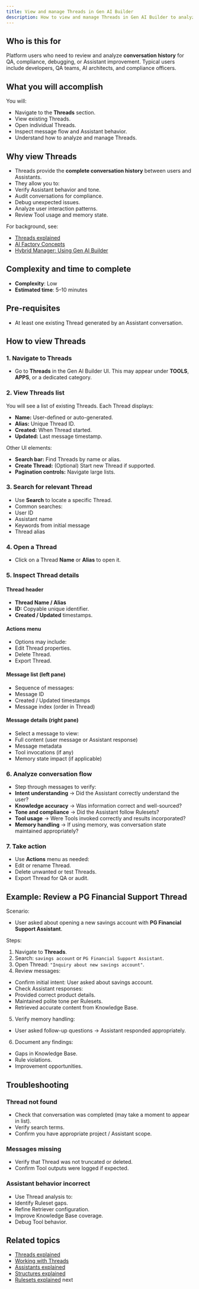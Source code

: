 ```yaml
---
title: View and manage Threads in Gen AI Builder
description: How to view and manage Threads in Gen AI Builder to analyze conversation history and Assistant behavior.
---
```


## Who is this for

Platform users who need to review and analyze **conversation history** for QA, compliance, debugging, or Assistant improvement.
Typical users include developers, QA teams, AI architects, and compliance officers.

## What you will accomplish

You will:

- Navigate to the **Threads** section.
- View existing Threads.
- Open individual Threads.
- Inspect message flow and Assistant behavior.
- Understand how to analyze and manage Threads.

## Why view Threads

- Threads provide the **complete conversation history** between users and Assistants.
- They allow you to:
- Verify Assistant behavior and tone.
- Audit conversations for compliance.
- Debug unexpected issues.
- Analyze user interaction patterns.
- Review Tool usage and memory state.

For background, see:

- [Threads explained](/edb-postgres-ai/ai-factory/learn/explained/threads-explained)
- [AI Factory Concepts](/edb-postgres-ai/ai-factory/learn/explained/ai-factory-concepts)
- [Hybrid Manager: Using Gen AI Builder](/edb-postgres-ai/hybrid-manager/ai-factory/gen-ai/builder)

## Complexity and time to complete

- **Complexity**: Low
- **Estimated time**: 5–10 minutes

## Pre-requisites

- At least one existing Thread generated by an Assistant conversation.

## How to view Threads

### 1. Navigate to Threads

- Go to **Threads** in the Gen AI Builder UI.
This may appear under **TOOLS**, **APPS**, or a dedicated category.

### 2. View Threads list

You will see a list of existing Threads.
Each Thread displays:

- **Name:** User-defined or auto-generated.
- **Alias:** Unique Thread ID.
- **Created:** When Thread started.
- **Updated:** Last message timestamp.

Other UI elements:

- **Search bar:** Find Threads by name or alias.
- **Create Thread:** (Optional) Start new Thread if supported.
- **Pagination controls:** Navigate large lists.

### 3. Search for relevant Thread

- Use **Search** to locate a specific Thread.
- Common searches:
- User ID
- Assistant name
- Keywords from initial message
- Thread alias

### 4. Open a Thread

- Click on a Thread **Name** or **Alias** to open it.

### 5. Inspect Thread details

#### Thread header

- **Thread Name / Alias**
- **ID:** Copyable unique identifier.
- **Created / Updated** timestamps.

#### Actions menu

- Options may include:
- Edit Thread properties.
- Delete Thread.
- Export Thread.

#### Message list (left pane)

- Sequence of messages:
- Message ID
- Created / Updated timestamps
- Message index (order in Thread)

#### Message details (right pane)

- Select a message to view:
- Full content (user message or Assistant response)
- Message metadata
- Tool invocations (if any)
- Memory state impact (if applicable)

### 6. Analyze conversation flow

- Step through messages to verify:
- **Intent understanding** → Did the Assistant correctly understand the user?
- **Knowledge accuracy** → Was information correct and well-sourced?
- **Tone and compliance** → Did the Assistant follow Rulesets?
- **Tool usage** → Were Tools invoked correctly and results incorporated?
- **Memory handling** → If using memory, was conversation state maintained appropriately?

### 7. Take action

- Use **Actions** menu as needed:
- Edit or rename Thread.
- Delete unwanted or test Threads.
- Export Thread for QA or audit.

## Example: Review a PG Financial Support Thread

Scenario:

- User asked about opening a new savings account with **PG Financial Support Assistant**.

Steps:

1. Navigate to **Threads**.
2. Search: `savings account` or `PG Financial Support Assistant`.
3. Open Thread: `"Inquiry about new savings account"`.
4. Review messages:
- Confirm initial intent: User asked about savings account.
- Check Assistant responses:
- Provided correct product details.
- Maintained polite tone per Rulesets.
- Retrieved accurate content from Knowledge Base.
5. Verify memory handling:
- User asked follow-up questions → Assistant responded appropriately.
6. Document any findings:
- Gaps in Knowledge Base.
- Rule violations.
- Improvement opportunities.

## Troubleshooting

### Thread not found

- Check that conversation was completed (may take a moment to appear in list).
- Verify search terms.
- Confirm you have appropriate project / Assistant scope.

### Messages missing

- Verify that Thread was not truncated or deleted.
- Confirm Tool outputs were logged if expected.

### Assistant behavior incorrect

- Use Thread analysis to:
- Identify Ruleset gaps.
- Refine Retriever configuration.
- Improve Knowledge Base coverage.
- Debug Tool behavior.

## Related topics

- [Threads explained](/edb-postgres-ai/ai-factory/learn/explained/threads-explained)
- [Working with Threads](/edb-postgres-ai/ai-factory/gen-ai/builder/agent-studio/threads)
- [Assistants explained](/edb-postgres-ai/ai-factory/learn/explained/assistants-explained)
- [Structures explained](/edb-postgres-ai/ai-factory/learn/explained/structures-explained)
- [Rulesets explained](/edb-postgres-ai/ai-factory/learn/explained/rulesets-explained)
next
